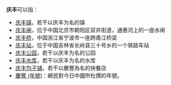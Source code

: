 '''庆丰'''可以指：

*[[庆丰镇|庆丰镇]]，若干以庆丰为名的镇
*[[庆丰闸|庆丰闸]]，位于中国北京市朝阳区双井街道，通惠河上的一座水闸
*[[庆丰桥|庆丰桥]]，中国浙江省宁波市一座跨甬江桥梁
*[[庆丰站|庆丰站]]，位于中国吉林省长岭县三十号乡的一个铁路车站
*[[庆丰公园|庆丰公园]]，若干以庆丰为名的公园
*[[庆丰水库|庆丰水库]]，若干以庆丰为名的水库
*[[庆丰包子铺|庆丰包子铺]]，若干以慶豐為名的快餐店
*[[慶豐_(年號)|慶豐 (年號)]]：網民對今日中國所杜撰的年號。
{{Disambig|Cat=二字消歧义}}